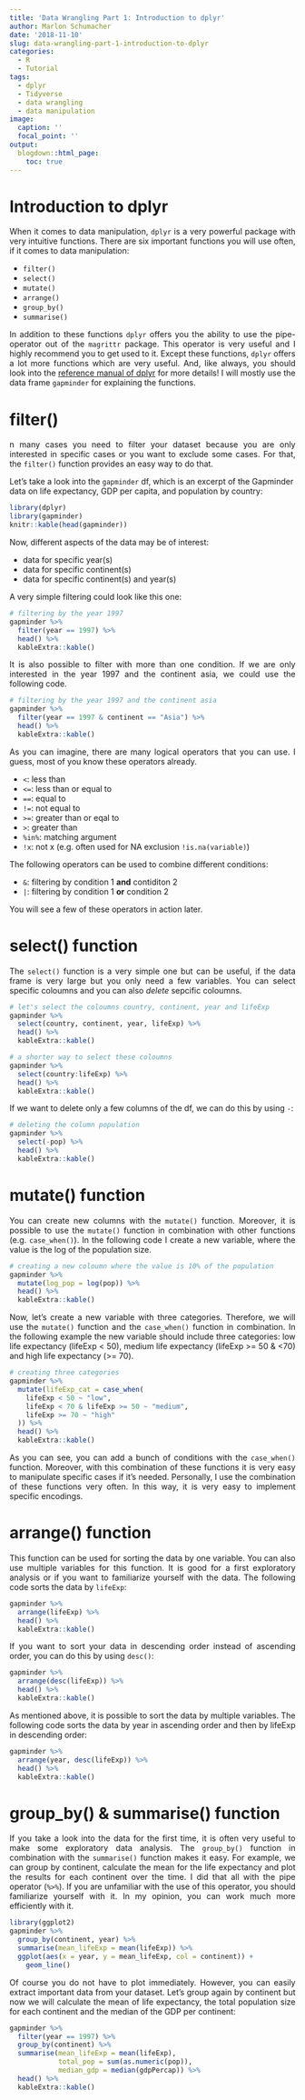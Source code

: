 ```yaml
---
title: 'Data Wrangling Part 1: Introduction to dplyr'
author: Marlon Schumacher
date: '2018-11-10'
slug: data-wrangling-part-1-introduction-to-dplyr
categories:
  - R
  - Tutorial
tags:
  - dplyr
  - Tidyverse
  - data wrangling
  - data manipulation
image:
  caption: ''
  focal_point: ''
output: 
  blogdown::html_page:
    toc: true
---
```


# Introduction to dplyr

<p align="justify">When it comes to data manipulation, `dplyr` is a very powerful package with very intuitive functions. There are six important functions you will use often, if it comes to data manipulation:</p>

+ `filter()`
+ `select()`
+ `mutate()`
+ `arrange()`
+ `group_by()`
+ `summarise()`

<p align="justify">In addition to these functions `dplyr` offers you the ability to use the pipe-operator out of the `magrittr` package. This operator is very useful and I highly recommend you to get used to it. Except these functions, `dplyr` offers a lot more functions which are very useful. And, like always, you should look into the [reference manual of dplyr](https://cran.r-project.org/web/packages/dplyr/dplyr.pdf) for more details! I will mostly use the data frame `gapminder` for explaining the functions.</p>

# filter()

<p align="justify">n many cases you need to filter your dataset because you are only interested in specific cases or you want to exclude some cases. For that, the `filter()` function provides an easy way to do that.</p>

Let's take a look into the `gapminder` df, which is an excerpt of the Gapminder data on life expectancy, GDP per capita, and population by country:
```r
library(dplyr)
library(gapminder)
knitr::kable(head(gapminder))
```

Now, different aspects of the data may be of interest:

+ data for specific year(s)
+ data for specific continent(s)
+ data for specific continent(s) and year(s)

A very simple filtering could look like this one:
```r
# filtering by the year 1997
gapminder %>% 
  filter(year == 1997) %>% 
  head() %>% 
  kableExtra::kable()
```

<p align="justify">It is also possible to filter with more than one condition. If we are only interested in the year 1997 and the continent asia, we could use the following code.</p>
```r
# filtering by the year 1997 and the continent asia
gapminder %>% 
  filter(year == 1997 & continent == "Asia") %>% 
  head() %>% 
  kableExtra::kable()
```

<p align="justify">As you can imagine, there are many logical operators that you can use. I guess, most of you know these operators already.</p>

+ `<`: less than
+ `<=`: less than or equal to
+ `==`: equal to
+ `!=`: not equal to
+ `>=`: greater than or eqal to
+ `>`: greater than
+ `%in%`: matching argument
+ `!x`: not x (e.g. often used for NA exclusion `!is.na(variable)`)

The following operators can be used to combine different conditions:

+ `&`: filtering by condition 1 **and** contiditon 2
+ `|`: filtering by condition 1 **or** condition 2

You will see a few of these operators in action later.

# select() function

<p align="justify">The `select()` function is a very simple one but can be useful, if the data frame is very large but you only need a few variables. You can select specific coloumns and you can also *delete* sepcific coloumns.</p>

```r
# let's select the coloumns country, continent, year and lifeExp
gapminder %>% 
  select(country, continent, year, lifeExp) %>% 
  head() %>% 
  kableExtra::kable()

# a shorter way to select these coloumns
gapminder %>% 
  select(country:lifeExp) %>% 
  head() %>% 
  kableExtra::kable()
```

If we want to delete only a few columns of the df, we can do this by using `-`:
```r
# deleting the column population
gapminder %>% 
  select(-pop) %>% 
  head() %>% 
  kableExtra::kable()
```

# mutate() function

<p align="justify">You can create new columns with the `mutate()` function. Moreover, it is possible to use the `mutate()` function in combination with other functions (e.g. `case_when()`). In the following code I create a new variable, where the value is the log of the population size.</p>

```r
# creating a new coloumn where the value is 10% of the population
gapminder %>% 
  mutate(log_pop = log(pop)) %>% 
  head() %>% 
  kableExtra::kable()
```

<p align="justify">Now, let's create a new variable with three categories. Therefore, we will use the `mutate()` function and the `case_when()` function in combination. In the following example the new variable should include three categories: low life expectancy (lifeExp < 50), medium life expectancy (lifeExp >= 50 & <70) and high life expectancy (>= 70).</p>

```r
# creating three categories
gapminder %>% 
  mutate(lifeExp_cat = case_when(
    lifeExp < 50 ~ "low",
    lifeExp < 70 & lifeExp >= 50 ~ "medium", 
    lifeExp >= 70 ~ "high"
  )) %>% 
  head() %>% 
  kableExtra::kable()
```

<p align="justify">As you can see, you can add a bunch of conditions with the `case_when()` function. Moreover, with this combination of these functions it is very easy to manipulate specific cases if it's needed. Personally, I use the combination of these functions very often. In this way, it is very easy to implement specific encodings.</p>

# arrange() function

<p align="justify">This function can be used for sorting the data by one variable. You can also use multiple variables for this function. It is good for a first exploratory analysis or if you want to familiarize yourself with the data. The following code sorts the data by `lifeExp`:</p>

```r
gapminder %>% 
  arrange(lifeExp) %>% 
  head() %>% 
  kableExtra::kable()
```

<p align="justify">If you want to sort your data in descending order instead of ascending order, you can do this by using `desc()`:</p>
```r
gapminder %>% 
  arrange(desc(lifeExp)) %>% 
  head() %>% 
  kableExtra::kable()
```

<p align="justify">As mentioned above, it is possible to sort the data by multiple variables. The following code sorts the data by year in ascending order and then by lifeExp in descending order:</p>

```r
gapminder %>% 
  arrange(year, desc(lifeExp)) %>% 
  head() %>% 
  kableExtra::kable()
```


# group_by() & summarise() function

<p align="justify">If you take a look into the data for the first time, it is often very useful to make some exploratory data analysis. The `group_by()` function in combination with the `summarise()` function makes it easy. For example, we can group by continent, calculate the mean for the life expectancy and plot the results for each continent over the time. I did that all with the pipe operator (`%>%`). If you are unfamiliar with the use of this operator, you should familiarize yourself with it. In my opinion, you can work much more efficiently with it.</p>

```r
library(ggplot2)
gapminder %>% 
  group_by(continent, year) %>% 
  summarise(mean_lifeExp = mean(lifeExp)) %>% 
  ggplot(aes(x = year, y = mean_lifeExp, col = continent)) +
    geom_line()
```

<p align="justify">Of course you do not have to plot immediately. However, you can easily extract important data from your dataset. Let's group again by continent but now we will calculate the mean of life expectancy, the total population size for each continent and the median of the GDP per continent:</p>

```r
gapminder %>% 
  filter(year == 1997) %>% 
  group_by(continent) %>% 
  summarise(mean_lifeExp = mean(lifeExp),
            total_pop = sum(as.numeric(pop)),
            median_gdp = median(gdpPercap)) %>% 
  head() %>% 
  kableExtra::kable()
```


